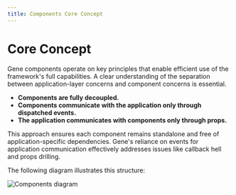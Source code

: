 ```yaml
---
title: Components Core Concept
---
```



# Core Concept

Gene components operate on key principles that enable efficient use of the framework's full capabilities. A clear understanding of the separation between application-layer concerns and component concerns is essential.

- **Components are fully decoupled.**
- **Components communicate with the application only through dispatched events.**
- **The application communicates with components only through props.**

This approach ensures each component remains standalone and free of application-specific dependencies. Gene's reliance on events for application communication effectively addresses issues like callback hell and props drilling.

The following diagram illustrates this structure:

<EnlargableContent>
  <Image
    src="/gene-components.png"
    width={1178}
    height={834}
    alt="Components diagram"
  />
</EnlargableContent>
